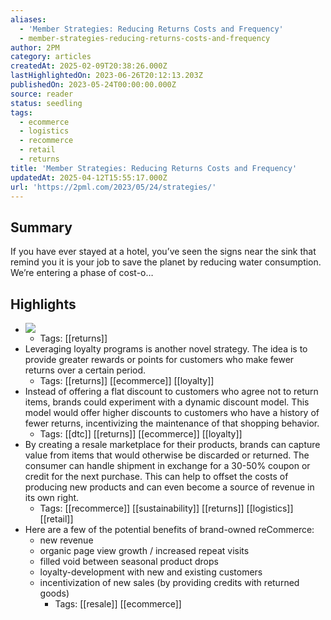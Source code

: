```yaml
---
aliases:
  - 'Member Strategies: Reducing Returns Costs and Frequency'
  - member-strategies-reducing-returns-costs-and-frequency
author: 2PM
category: articles
createdAt: 2025-02-09T20:38:26.000Z
lastHighlightedOn: 2023-06-26T20:12:13.203Z
publishedOn: 2023-05-24T00:00:00.000Z
source: reader
status: seedling
tags:
  - ecommerce
  - logistics
  - recommerce
  - retail
  - returns
title: 'Member Strategies: Reducing Returns Costs and Frequency'
updatedAt: 2025-04-12T15:55:17.000Z
url: 'https://2pml.com/2023/05/24/strategies/'
---
```

## Summary

If you have ever stayed at a hotel, you’ve seen the signs near the sink that remind you it is your job to save the planet by reducing water consumption. We’re entering a phase of cost-o…

## Highlights

- ![](https://i0.wp.com/2pml.com/wp-content/uploads/2023/05/chart-05.24.2023-scaled.jpg?resize=740%2C493&ssl=1)
    - Tags: [[returns]]
- Leveraging loyalty programs is another novel strategy. The idea is to provide greater rewards or points for customers who make fewer returns over a certain period.
    - Tags: [[returns]] [[ecommerce]] [[loyalty]]
- Instead of offering a flat discount to customers who agree not to return items, brands could experiment with a dynamic discount model. This model would offer higher discounts to customers who have a history of fewer returns, incentivizing the maintenance of that shopping behavior.
    - Tags: [[dtc]] [[returns]] [[ecommerce]] [[loyalty]]
- By creating a resale marketplace for their products, brands can capture value from items that would otherwise be discarded or returned. The consumer can handle shipment in exchange for a 30-50% coupon or credit for the next purchase. This can help to offset the costs of producing new products and can even become a source of revenue in its own right.
    - Tags: [[recommerce]] [[sustainability]] [[returns]] [[logistics]] [[retail]]
- Here are a few of the potential benefits of brand-owned reCommerce:
  - new revenue
  - organic page view growth / increased repeat visits
  - filled void between seasonal product drops
  - loyalty-development with new and existing customers
  - incentivization of new sales (by providing credits with returned goods)
    - Tags: [[resale]] [[ecommerce]]
